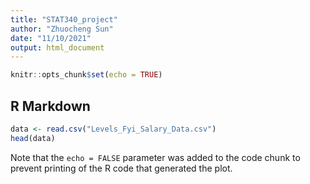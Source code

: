 ```yaml
---
title: "STAT340_project"
author: "Zhuocheng Sun"
date: "11/10/2021"
output: html_document
---
```


```r
knitr::opts_chunk$set(echo = TRUE)
```

## R Markdown

```r
data <- read.csv("Levels_Fyi_Salary_Data.csv")
head(data)
```

Note that the `echo = FALSE` parameter was added to the code chunk to prevent printing of the R code that generated the plot.
